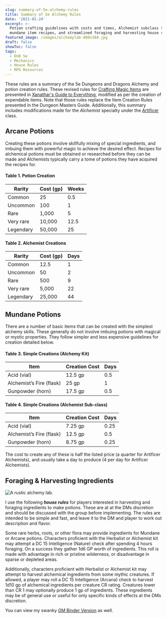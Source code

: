 ```yaml
---
slug: summary-of-5e-alchemy-rules
title: Summary of 5e Alchemy Rules
date: '2021-01-24'
excerpt: >-
  Potion crafting guidelines with costs and times, Alchemist subclass tweaks,
  mundane item recipes, and streamlined foraging and harvesting house rules.
featured_image: /images/alchemylab-480x384.jpg
draft: false
showToc: false
tags:
  - DnD 5e
  - Mechanics
  - House Rules
  - RPG Resources
---
```


These rules are a summary of the 5e Dungeons and Dragons Alchemy and potion creation rules. These revised rules for [Crafting Magic Items][1] are presented in [Xanathar's Guide to Everything][2], modified as per the creation of expendable items. Note that those rules replace the Item Creation Rules presented in the Dungeon Masters Guide. Additionally, this summary includes modifications made for the _Alchemist_ specialty under the [Artificer][3] class.

## Arcane Potions

Creating these potions involve skillfully mixing of special ingredients, and imbuing them with powerful magic to achieve the desired effect. Recipes for alchemical potions must be obtained or researched before they can be made and Alchemists typically carry a tome of potions they have acquired the recipes for.

#### Table 1. Potion Creation

|Rarity|Cost (gp)|Weeks|
|--- |--- |--- |
|Common|25|0.5|
|Uncommon|100|1|
|Rare|1,000|5|
|Very rare|10,000|12.5|
|Legendary|50,000|25|


#### Table 2. Alchemist Creations 

|Rarity|Cost (gp)|Days|
|--- |--- |--- |
|Common|12.5|1|
|Uncommon|50|2|
|Rare|500|9|
|Very rare|5,000|22|
|Legendary|25,000|44|


## Mundane Potions

There are a number of basic items that can be created with the simplest alchemy skills. These generally do not involve imbuing potions with magical or mystic properties. They follow simpler and less expensive guidelines for creation detailed below.

#### Table 3. Simple Creations (Alchemy Kit)

|Item|Creation Cost|Days|
|--- |--- |--- |
|Acid (vial)|12.5 gp|0.5|
|Alchemist’s Fire (flask)|25 gp|1|
|Gunpowder (horn)|17.5 gp|0.5|


#### Table 4. Simple Creations (Alchemist Sub-class) 

|Item|Creation Cost|Days|
|--- |--- |--- |
|Acid (vial)|7.25 gp|0.25|
|Alchemist’s Fire (flask)|12.5 gp|0.5|
|Gunpowder (horn)|8.75 gp|0.25|


The cost to create any of these is half the listed price (a quarter for Artificer Alchemists), and usually take a day to produce (4 per day for Artificer Alchemists).

## Foraging & Harvesting Ingredients

![A rustic alchemy lab.](/images/alchemylab-480x384.jpg)


I use the following **_house rules_** for players interested in harvesting and foraging ingredients to make potions. These are at at the DMs discretion and should be discussed with the group before implementing. The rules are intended to be simple and fast, and leave it to the DM and player to work out description and flavor.

Some rare herbs, roots, or other flora may provide ingredients for Mundane or Arcane potions. Characters proficient with the Herbalist or Alchemist kit may attempt a DC 15 Intelligence (Nature) check after spending 4 hours foraging. On a success they gather 1d6 GP worth of ingredients. This roll is made with advantage in rich or pristine wilderness, or disadvantage in sparse or depleted areas.

Additionally, characters proficient with Herbalist or Alchemist kit may attempt to harvest alchemical ingredients from some mythic creatures. If allowed, a player may roll a DC 15 Intelligence (Arcana) check to harvest 1d10 gp of alchemical ingredients per creature CR rating. Creatures lower than CR 1 may optionally produce 1 gp of ingredients. These ingredients may be of general use or useful for only specific kinds of effects at the DMs discretion.

You can view my swanky [GM Binder Version](https://www.gmbinder.com/share/-LinhazY4Kb7-xprlgP3) as well.

 [1]: https://www.dndbeyond.com/sources/dmg/between-adventures#CraftingaMagicItem
 [2]: https://www.dndbeyond.com/sources/xgte/
 [3]: https://www.dndbeyond.com/classes/artificer
